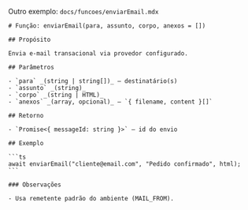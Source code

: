 Outro exemplo: `docs/funcoes/enviarEmail.mdx`

````mdx
# Função: enviarEmail(para, assunto, corpo, anexos = [])

## Propósito

Envia e-mail transacional via provedor configurado.

## Parâmetros

- `para` _(string | string[])_ — destinatário(s)
- `assunto` _(string)_
- `corpo` _(string | HTML)_
- `anexos` _(array, opcional)_ — `{ filename, content }[]`

## Retorno

- `Promise<{ messageId: string }>` — id do envio

## Exemplo

```ts
await enviarEmail("cliente@email.com", "Pedido confirmado", html);
```

### Observações

- Usa remetente padrão do ambiente (MAIL_FROM).
````

